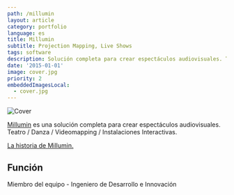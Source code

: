 ```yaml
---
path: /millumin
layout: article
category: portfolio
language: es
title: Millumin
subtitle: Projection Mapping, Live Shows
tags: software
description: Solución completa para crear espectáculos audiovisuales. Teatro, Danza, Videomapping, Instalaciones Interactivas
date: '2015-01-01'
image: cover.jpg
priority: 2
embeddedImagesLocal:
  - cover.jpg
---
```


![Cover](cover.jpg)


[Millumin](https://www.millumin.com/) es una solución completa para crear espectáculos audiovisuales. Teatro / Danza / Videomapping / Instalaciones Interactivas.


[La historia de Millumin.](https://www.millumin.com/story/)


## Función

Miembro del equipo - Ingeniero de Desarrollo e Innovación
